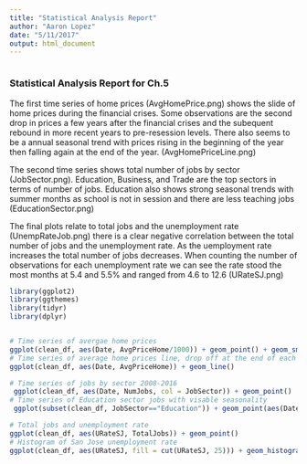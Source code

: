 ```yaml
---
title: "Statistical Analysis Report"
author: "Aaron Lopez"
date: "5/11/2017"
output: html_document
---
```


```r
```

### Statistical Analysis Report for Ch.5

The first time series of home prices (AvgHomePrice.png) shows the slide of home prices during the financial crises. Some observations are the second drop in prices a few years after the financial crises and the subequent rebound in more recent years to pre-resession levels. There also seems to be a annual seasonal trend with prices rising in the beginning of the year then falling again at the end of the year. (AvgHomePriceLine.png)

The second time series shows total number of jobs by sector (JobSector.png). Education, Business, and Trade are the top sectors in terms of number of jobs. Education also shows strong seasonal trends with summer months as school is not in session and there are less teaching jobs (EducationSector.png)

The final plots relate to total jobs and the unemployment rate (UnempRateJob.png) there is a clear negative correlation between the total number of jobs and the unemployment rate. As the uemployment rate increases the total number of jobs decreases. When counting the number of observations for each unemployment rate we can see the rate stood the most months at 5.4 and 5.5% and ranged from 4.6 to 12.6 (URateSJ.png)
```r
library(ggplot2)
library(ggthemes)
library(tidyr)
library(dplyr)


# Time series of avergae home prices
ggplot(clean_df, aes(Date, AvgPriceHome/1000)) + geom_point() + geom_smooth()
# Time series of average home prices line, drop off at the end of each year. Best time to buy a home?
ggplot(clean_df, aes(Date, AvgPriceHome)) + geom_line()

# Time series of jobs by sector 2008-2016
 ggplot(clean_df, aes(Date, NumJobs, col = JobSector)) + geom_point()
# Time series of Education sector jobs with visable seasonality
 ggplot(subset(clean_df, JobSector=="Education")) + geom_point(aes(Date, NumJobs, col = JobSector))

# Total jobs and unemployment rate
ggplot(clean_df, aes(URateSJ, TotalJobs)) + geom_point()
# Histogram of San Jose unemployment rate
ggplot(clean_df, aes(URateSJ, fill = cut(URateSJ, 25))) + geom_histogram(show.legend = FALSE, bins = 25) + scale_fill_discrete(h = c(240, 100))

```

